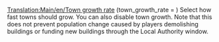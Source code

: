 [[Translation:Main/en/Town growth rate]]
{{en/-}}
(town_growth_rate = <num_val>) Select how fast towns should grow. You can also disable town growth. Note that this does not prevent population change caused by players demolishing buildings or funding new buildings through the Local Authority window.
